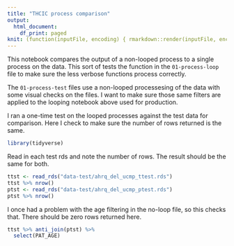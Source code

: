 ```yaml
---
title: "THCIC process comparison"
output:
  html_document:
    df_print: paged
knit: (function(inputFile, encoding) { rmarkdown::render(inputFile, encoding = encoding, output_dir = "docs") })
---
```


This notebook compares the output of a non-looped process to a single process on the data. This sort of tests the function in the `01-process-loop` file to make sure the less verbose functions process correctly.

The `01-process-test` files use a non-looped processesing of the data with some visual checks on the files. I want to make sure those same filters are applied to the looping notebook above used for production.

I ran a one-time test on the looped processes against the test data for comparison. Here I check to make sure the number of rows returned is the same.


```r
library(tidyverse)
```

Read in each test rds and note the number of rows. The result should be the same for both.

```r
ttst <- read_rds("data-test/ahrq_del_ucmp_ttest.rds")
ttst %>% nrow()
ptst <- read_rds("data-test/ahrq_del_ucmp_ptest.rds")
ptst %>% nrow()
```

I once had a problem with the age filtering in the no-loop file, so this checks that. There should be zero rows returned here.

```r
ttst %>% anti_join(ptst) %>% 
  select(PAT_AGE)
```

